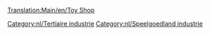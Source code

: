 [[Translation:Main/en/Toy Shop]]
{{nl/Industrieën|image=ToyShop.png
|name=Speelgoedwinkel
|climates=[[Main/en/Klimaat/Nl#Speelgoedland|Speelgoedland]]
|accepts=[[Main/nl/Speelgoed|Speelgoed]]
|produces=Niets
|notes=Niet aanwezig in andere [[Main/nl/Klimaat|klimaten]].
}}

{{nl/Navbox Industrieën}}
[[Category:nl/Tertiaire industrie]]
[[Category:nl/Speelgoedland industrie]]